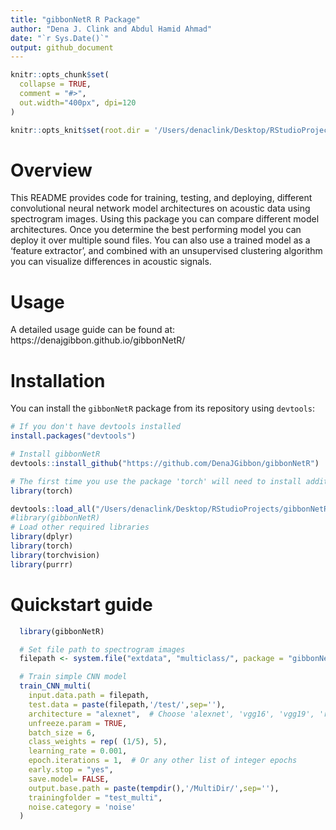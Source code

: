 ```yaml
---
title: "gibbonNetR R Package"
author: "Dena J. Clink and Abdul Hamid Ahmad"
date: "`r Sys.Date()`"
output: github_document
---
```


```r
knitr::opts_chunk$set(
  collapse = TRUE,
  comment = "#>",
  out.width="400px", dpi=120
)

knitr::opts_knit$set(root.dir = '/Users/denaclink/Desktop/RStudioProjects/gibbonNetR_notgithub/')
```

# Overview

This README provides code for training, testing, and deploying, different convolutional neural network model architectures on acoustic data using spectrogram images. Using this package you can compare different model architectures. Once you determine the best performing model you can deploy it over multiple sound files. You can also use a trained model as a 'feature extractor', and combined with an unsupervised clustering algorithm you can visualize differences in acoustic signals.  

# Usage

A detailed usage guide can be found at: https://denajgibbon.github.io/gibbonNetR/

# Installation

You can install the `gibbonNetR` package from its repository using `devtools`:

```r
# If you don't have devtools installed
install.packages("devtools")

# Install gibbonNetR
devtools::install_github("https://github.com/DenaJGibbon/gibbonNetR")

# The first time you use the package 'torch' will need to install additional packages. You can start the process using the following:
library(torch)
```

```r
devtools::load_all("/Users/denaclink/Desktop/RStudioProjects/gibbonNetR")
#library(gibbonNetR)
# Load other required libraries
library(dplyr)
library(torch)
library(torchvision)
library(purrr)

```

# Quickstart guide

```r
  library(gibbonNetR)

  # Set file path to spectrogram images  
  filepath <- system.file("extdata", "multiclass/", package = "gibbonNetR")

  # Train simple CNN model
  train_CNN_multi(
    input.data.path = filepath,
    test.data = paste(filepath,'/test/',sep=''),
    architecture = "alexnet",  # Choose 'alexnet', 'vgg16', 'vgg19', 'resnet18', 'resnet50', or 'resnet152'
    unfreeze.param = TRUE,
    batch_size = 6,
    class_weights = rep( (1/5), 5),
    learning_rate = 0.001,
    epoch.iterations = 1,  # Or any other list of integer epochs
    early.stop = "yes",
    save.model= FALSE,
    output.base.path = paste(tempdir(),'/MultiDir/',sep=''),
    trainingfolder = "test_multi",
    noise.category = 'noise'
  )
```


 
